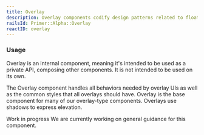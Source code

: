 ```yaml
---
title: Overlay
description: Overlay components codify design patterns related to floating surfaces such as dialogs and menus.
railsId: Primer::Alpha::Overlay
reactID: overlay
---
```



### Usage

Overlay is an internal component, meaning it's intended to be used as a private API, composing other components. It is not intended to be used on its own. 

The Overlay component handles all behaviors needed by overlay UIs as well as the common styles that all overlays should have. Overlay is the base component for many of our overlay-type components. Overlays use shadows to express elevation.

<Note variant="warning">
  <Text sx={{display: 'block', fontWeight: 'bold', mb: 2}}>Work in progress</Text>
  We are currently working on general guidance for this component.
</Note>
